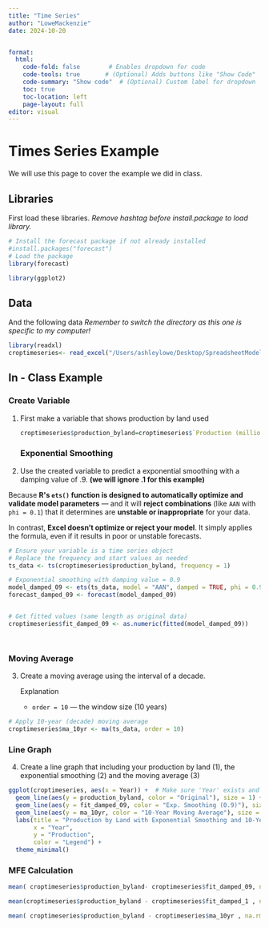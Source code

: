 ```yaml
---
title: "Time Series"
author: "LoweMackenzie"
date: 2024-10-20


format:
  html:
    code-fold: false        # Enables dropdown for code
    code-tools: true       # (Optional) Adds buttons like "Show Code"
    code-summary: "Show code"  # (Optional) Custom label for dropdown
    toc: true
    toc-location: left
    page-layout: full
editor: visual
---
```


## 

# Times Series Example

We will use this page to cover the example we did in class.

## Libraries

First load these libraries. *Remove hashtag before install.package to load library.*

```r
# Install the forecast package if not already installed
#install.packages("forecast")
# Load the package
library(forecast)

library(ggplot2)
```

## Data

And the following data *Remember to switch the directory as this one is specific to my computer!*

```r

library(readxl)
croptimeseries<- read_excel("/Users/ashleylowe/Desktop/SpreadsheetModeling429/2025/In-class/croptimeseries.xlsx")

```

## In - Class Example

### Create Variable

1.  First make a variable that shows production by land used

    ```r
    croptimeseries$production_byland=croptimeseries$`Production (million bushels)`/croptimeseries$`Planted area (million acres)`
    ```

    ### Exponential Smoothing

2.  Use the created variable to predict a exponential smoothing with a damping value of .9. **(we will ignore .1 for this example)**

Because **R\'s `ets()` function is designed to automatically optimize and validate model parameters** --- and it will **reject combinations** (like `AAN` with `phi = 0.1`) that it determines are **unstable or inappropriate** for your data.

In contrast, **Excel doesn't optimize or reject your model**. It simply applies the formula, even if it results in poor or unstable forecasts.

```r
# Ensure your variable is a time series object
# Replace the frequency and start values as needed
ts_data <- ts(croptimeseries$production_byland, frequency = 1)

# Exponential smoothing with damping value = 0.9
model_damped_09 <- ets(ts_data, model = "AAN", damped = TRUE, phi = 0.9)
forecast_damped_09 <- forecast(model_damped_09)


# Get fitted values (same length as original data)
croptimeseries$fit_damped_09 <- as.numeric(fitted(model_damped_09))




```

### Moving Average

3.  Create a moving average using the interval of a decade.

    Explanation

    -   `order = 10` --- the window size (10 years)

```r

# Apply 10-year (decade) moving average
croptimeseries$ma_10yr <- ma(ts_data, order = 10)

```

### Line Graph

4.  Create a line graph that including your production by land (1), the exponential smoothing (2) and the moving average (3)

```r

ggplot(croptimeseries, aes(x = Year)) +  # Make sure 'Year' exists and is correct
  geom_line(aes(y = production_byland, color = "Original"), size = 1) +
  geom_line(aes(y = fit_damped_09, color = "Exp. Smoothing (0.9)"), size = 1, linetype = "dashed") +
  geom_line(aes(y = ma_10yr, color = "10-Year Moving Average"), size = 1, linetype = "dotdash") +
  labs(title = "Production by Land with Exponential Smoothing and 10-Year Moving Average",
       x = "Year",
       y = "Production",
       color = "Legend") +
  theme_minimal()
```

### MFE Calculation

```r

mean( croptimeseries$production_byland- croptimeseries$fit_damped_09, na.rm = TRUE)

mean(croptimeseries$production_byland - croptimeseries$fit_damped_1 , na.rm = TRUE)

mean( croptimeseries$production_byland - croptimeseries$ma_10yr , na.rm = TRUE)



```
